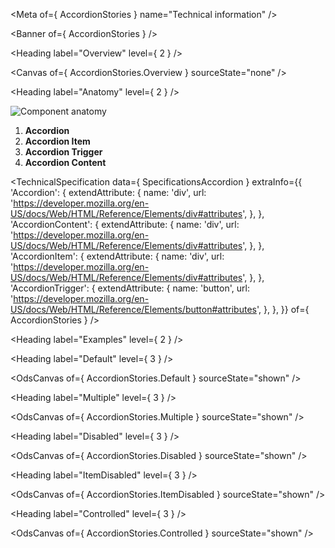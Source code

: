 
<Meta of={ AccordionStories } name="Technical information" />

<Banner of={ AccordionStories } />

<Heading label="Overview" level={ 2 } />

<Canvas of={ AccordionStories.Overview } sourceState="none" />

<Heading label="Anatomy" level={ 2 } />

![Component anatomy](/assets/base-assets/components/accordion/anatomy-tech.png "Component anatomy")

1. **Accordion**
2. **Accordion Item**
3. **Accordion Trigger**
4. **Accordion Content**

<TechnicalSpecification
  data={ SpecificationsAccordion }
  extraInfo={{
    'Accordion': {
      extendAttribute: {
        name: 'div',
        url: 'https://developer.mozilla.org/en-US/docs/Web/HTML/Reference/Elements/div#attributes',
      },
    },
    'AccordionContent': {
      extendAttribute: {
        name: 'div',
        url: 'https://developer.mozilla.org/en-US/docs/Web/HTML/Reference/Elements/div#attributes',
      },
    },
    'AccordionItem': {
      extendAttribute: {
        name: 'div',
        url: 'https://developer.mozilla.org/en-US/docs/Web/HTML/Reference/Elements/div#attributes',
      },
    },
    'AccordionTrigger': {
      extendAttribute: {
        name: 'button',
        url: 'https://developer.mozilla.org/en-US/docs/Web/HTML/Reference/Elements/button#attributes',
      },
    },
  }}
  of={ AccordionStories } />

<Heading label="Examples" level={ 2 } />

<Heading label="Default" level={ 3 } />

<OdsCanvas of={ AccordionStories.Default } sourceState="shown" />

<Heading label="Multiple" level={ 3 } />

<OdsCanvas of={ AccordionStories.Multiple } sourceState="shown" />

<Heading label="Disabled" level={ 3 } />

<OdsCanvas of={ AccordionStories.Disabled } sourceState="shown" />

<Heading label="ItemDisabled" level={ 3 } />

<OdsCanvas of={ AccordionStories.ItemDisabled } sourceState="shown" />

<Heading label="Controlled" level={ 3 } />

<OdsCanvas of={ AccordionStories.Controlled } sourceState="shown" />
